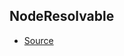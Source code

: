 ## NodeResolvable



- [Source](https://github.com/Androz2091/discord-player/blob/258bd80/packages/discord-player/src/Structures/GuildNodeManager.ts#L34)